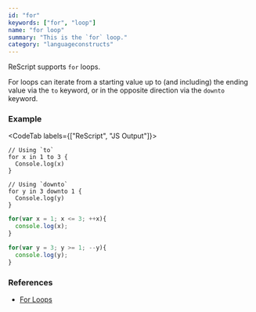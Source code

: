 ```yaml
---
id: "for"
keywords: ["for", "loop"]
name: "for loop"
summary: "This is the `for` loop."
category: "languageconstructs"
---
```


ReScript supports `for` loops. 

For loops can iterate from a starting value up to (and including) the ending value via the `to` keyword, or in the opposite direction via the `downto` keyword.

### Example

<CodeTab labels={["ReScript", "JS Output"]}>

```res
// Using `to`
for x in 1 to 3 {
  Console.log(x)
}

// Using `downto`
for y in 3 downto 1 {
  Console.log(y)
}
```

```js
for(var x = 1; x <= 3; ++x){
  console.log(x);
}

for(var y = 3; y >= 1; --y){
  console.log(y);
}
```

</CodeTab>


### References

* [For Loops](control-flow.md#for-loops)

